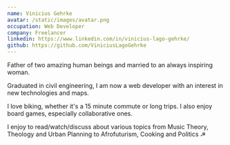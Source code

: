 ```yaml
---
name: Vinicius Gehrke
avatar: /static/images/avatar.png
occupation: Web Developer
company: Freelancer
linkedin: https://www.linkedin.com/in/vinicius-lago-gehrke/
github: https://github.com/ViniciusLagoGehrke
---
```


Father of two amazing human beings and married to an always inspiring woman.

Graduated in civil engineering, I am now a web developer with an interest in new technologies and maps.

I love biking, whether it's a 15 minute commute or long trips. I also enjoy board games, especially collaborative ones.

I enjoy to read/watch/discuss about various topics from Music Theory, Theology and Urban Planning to Afrofuturism, Cooking and Politics ☭
